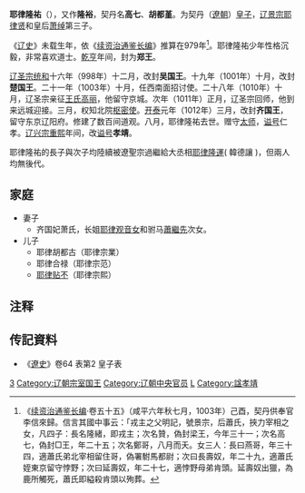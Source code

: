 '''耶律隆祐'''（{{bd|979年||1012年||catIdx=Yelu耶律}}），又作'''隆裕'''，契丹名'''高七'''、'''胡都堇'''。为契丹（[[遼朝|遼朝]]）[[皇子|皇子]]，[[遼景宗|辽景宗耶律贤]]和皇后[[萧绰|萧绰]]第三子。

《[[辽史|辽史]]》未载生年，依《[[续资治通鉴长编|续资治通鉴长编]]》推算在979年<ref>《[[续资治通鉴长编|续资治通鉴长编]]·卷五十五》（咸平六年秋七月，1003年）己酉，契丹供奉官李信來歸。信言其國中事云：「戎主之父明記，號景宗，后蕭氏，挾力宰相之女，凡四子：長名隆緒，即戎主；次名贊，偽封梁王，今年三十一；次名高七，偽封□王，年二十五；次名鄭哥，八月而夭。女三人：長曰燕哥，年三十四，適蕭氏弟北宰相留住哥，偽署駙馬都尉；次曰長壽奴，年二十九，適蕭氏姪東京留守悖野；次曰延壽奴，年二十七，適悖野母弟肯頭。延壽奴出獵，為鹿所觸死，蕭氏即縊殺肯頭以殉葬。</ref>。耶律隆祐少年性格沉毅，非常喜欢道士。[[乾亨_(辽朝)|乾亨]]年间，封为'''郑王'''。

[[辽圣宗|辽圣宗]][[统和|统和]]十六年（998年）十二月，改封'''吴国王'''。十九年（1001年）十月，改封'''楚国王'''。二十一年（1003年）十月，任西南面招讨使。二十八年（1010年）十月，辽圣宗亲征[[王氏高丽|王氏高丽]]，他留守京城。次年（1011年）正月，辽圣宗回师，他到来远城迎接。三月，权知北院[[枢密使|枢密使]]。[[開泰_(遼)|开泰]]元年（1012年）三月，改封'''齐国王'''，留守东京辽阳府。修建了数百间道观。八月，耶律隆祐去世。赠守[[太师|太师]]，[[谥号|谥号]]仁孝。[[辽兴宗|辽兴宗]][[重熙|重熙]]年间，改[[谥号|谥号]]'''孝靖'''。

耶律隆祐的長子與次子均陸續被遼聖宗過繼給大丞相[[耶律隆運|耶律隆運]]( 韓德讓 )，但兩人均無後代。
== 家庭 ==
*妻子
**齐国妃萧氏，长姐[[齐国公主_(辽景宗)|耶律观音女]]和驸马[[蕭繼先|蕭繼先]]次女。
*儿子
**耶律胡都古（耶律宗業）
**耶律合禄（耶律宗范）
**[[耶律贴不|耶律贴不]]（耶律宗熙）

== 注释 ==

{{Reflist|2}}

== 传記資料 ==
*《[[遼史|遼史]]》卷64 表第2 皇子表

{{DEFAULTSORT:Yelu耶律}}
[[Category:辽景宗皇子|3]]
[[Category:辽朝宗室国王|Category:辽朝宗室国王]]
[[Category:辽朝中央官员|Category:辽朝中央官员]]
[[Category:耶律氏|L]]
[[Category:諡孝靖|Category:諡孝靖]]